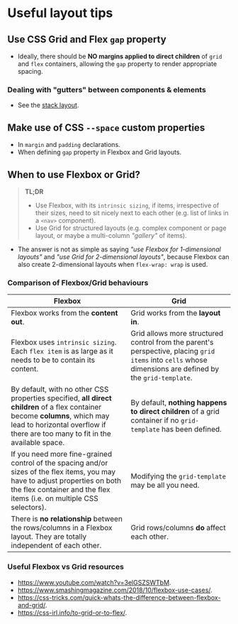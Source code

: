 
<Meta title="Layout/Useful Layout Tips" />

# Useful layout tips

## Use CSS Grid and Flex `gap` property
- Ideally, there should be **NO margins applied to direct children** of `grid` and `flex` containers, allowing the `gap` property to render appropriate spacing.

### Dealing with "gutters" between components & elements
- See the [stack layout](/docs/layout-stack--docs).

## Make use of CSS `--space` custom properties
- In `margin` and `padding` declarations.
- When defining `gap` property in Flexbox and Grid layouts.

## When to use Flexbox or Grid?

> **TL;DR**
> - Use Flexbox, with its `intrinsic sizing`, if items, irrespective of their sizes, need to sit nicely next to each other (e.g. list of links in a `<nav>` component).
> - Use Grid for structured layouts (e.g. complex component or page layout, or maybe a multi-column *"gallery"* of items).

- The answer is not as simple as saying *"use Flexbox for 1-dimensional layouts"* and *"use Grid for 2-dimensional layouts"*, because Flexbox can also create 2-dimensional layouts when `flex-wrap: wrap` is used.

### Comparison of Flexbox/Grid behaviours

Flexbox | Grid
--- | ---
Flexbox works from the **content out**. | Grid works from the **layout in**.
Flexbox uses `intrinsic sizing`. Each `flex item` is as large as it needs to be to contain its content. | Grid allows more structured control from the parent's perspective, placing `grid items` into `cells` whose dimensions are defined by the `grid-template`.
By default, with no other CSS properties specified, **all direct children** of a flex container become **columns**, which may lead to horizontal overflow if there are too many to fit in the available space. | By default, **nothing happens to direct children** of a grid container if no `grid-template` has been defined.
If you need more fine-grained control of the spacing and/or sizes of the flex items, you may have to adjust properties on both the flex container and the flex items (i.e. on multiple CSS selectors). | Modifying the `grid-template` may be all you need.
There is **no relationship** between the rows/columns in a Flexbox layout. They are totally independent of each other. | Grid rows/columns **do** affect each other.

### Useful Flexbox vs Grid resources
- https://www.youtube.com/watch?v=3elGSZSWTbM.
- https://www.smashingmagazine.com/2018/10/flexbox-use-cases/.
- https://css-tricks.com/quick-whats-the-difference-between-flexbox-and-grid/.
- https://css-irl.info/to-grid-or-to-flex/.
